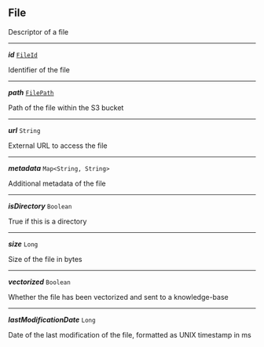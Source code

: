 


## File



Descriptor of a file



---

***id*** [`FileId`](#fileid)

Identifier of the file



---

***path*** [`FilePath`](#filepath)

Path of the file within the S3 bucket



---

***url*** `String`

External URL to access the file



---

***metadata*** `Map<String, String>`

Additional metadata of the file



---

***isDirectory*** `Boolean`

True if this is a directory



---

***size*** `Long`

Size of the file in bytes



---

***vectorized*** `Boolean`

Whether the file has been vectorized and sent to a knowledge-base



---

***lastModificationDate*** `Long`

Date of the last modification of the file, formatted as UNIX timestamp in ms


